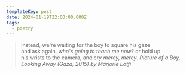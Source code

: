 ```yaml
---
templateKey: post
date: 2024-01-19T22:00:00.000Z
tags:
  - poetry
---
```

> instead, we're waiting for the boy to square his gaze<br/>
> and ask again, <em>who's going to teach me now</em>? or hold up<br/>
> his wrists to the camera, and cry <em>mercy, mercy</em>.
> <cite>Picture of a Boy, Looking Away (Gaza, 2015) by Marjorie Lotfi</cite>

